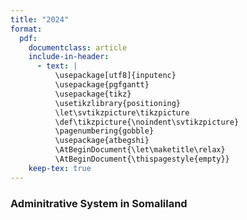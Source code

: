 ```yaml
---
title: "2024"
format: 
  pdf:
    documentclass: article
    include-in-header:
      - text: |
          \usepackage[utf8]{inputenc}
          \usepackage{pgfgantt}
          \usepackage{tikz}
          \usetikzlibrary{positioning}
          \let\svtikzpicture\tikzpicture
          \def\tikzpicture{\noindent\svtikzpicture}
          \pagenumbering{gobble}
          \usepackage{atbegshi}
          \AtBeginDocument{\let\maketitle\relax}
          \AtBeginDocument{\thispagestyle{empty}}
    keep-tex: true
---
```



### Adminitrative System in Somaliland

\pagenumbering{gobble}

\begin{tikzpicture}[
  grow=right,
  level 1/.style={sibling distance=10mm},
  level 2/.style={sibling distance=15mm},
  level 3/.style={sibling distance=15mm},
  level distance=32mm,
  every node/.style={rectangle,draw,align=center}
]

\node (Somaliland) {Somaliland}
  child {node (Maroodijeeh) {Maroodijeeh (Region \\ Medical Office)}
    child {node {Gebiley District \\Medical Office}}
    child {node (HargeisaDistrict) {Hargeisa District \\Medical Office}
      child {node {31 May}}
      child {node {26 June}}
      child {node {Ahmed Dhagah}}
      child {node {Mohamed Moge}}
      child {node {Gacan Libaax}}
      child {node {Ibrahim Kodbuur}}
      child {node {Mohamoud Haibe}}
      child {node {Ahmed Moallim Haruun}}
    }
  }
  child {node {Togdheer Region}}
  child {node {Sahil Region}}
  child {node {Awdal Region}}
  child {node {Sool Region}}
  child {node {Sanaag Region}};


\node [below=70mm of Somaliland, draw=none] (title2) {\textbf{MoHD Organizational Healthcare System in Somaliland}};


\node [below=55mm of title2] (MoHD) {MoHD};

\node [right=5mm of MoHD] (Public) {Public Sector}
  child {node {Primary Health Units \\ (PHUs)}}
  child {node {Health Centers\\ (HCs)}}
  child {node {Referral Health Centers\\ (RHCs)}}
  child {node {Regional Hospitals}}
  child {node {Specialist Hospitals \\ (TB, Mental, FGM)}}
  child {node {Hargeisa Group Hospital\\ (HGH)}};

\draw (MoHD) -- (Public);

\end{tikzpicture}



